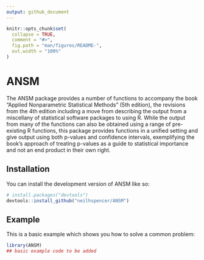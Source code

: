 ```yaml
---
output: github_document
---
```


<!-- README.md is generated from README.Rmd. Please edit that file -->

```r
knitr::opts_chunk$set(
  collapse = TRUE,
  comment = "#>",
  fig.path = "man/figures/README-",
  out.width = "100%"
)
```

# ANSM

<!-- badges: start -->
<!-- badges: end -->

The ANSM package provides a number of functions to accompany the book "Applied Nonparametric Statistical Methods" (5th edition), the revisions from the 4th edition including a move from describing the output from a miscellany of statistical software packages to using R. While the output from many of the functions can also be obtained using a range of pre-existing R functions, this package provides functions in a unified setting and give output using both p-values and confidence intervals, exemplifying the book's approach of treating p-values as a guide to statistical importance and not an end product in their own right.

## Installation

You can install the development version of ANSM like so:

``` r
# install.packages("devtools")
devtools::install_github("neilhspencer/ANSM")
```

## Example

This is a basic example which shows you how to solve a common problem:

```r
library(ANSM)
## basic example code to be added
```


